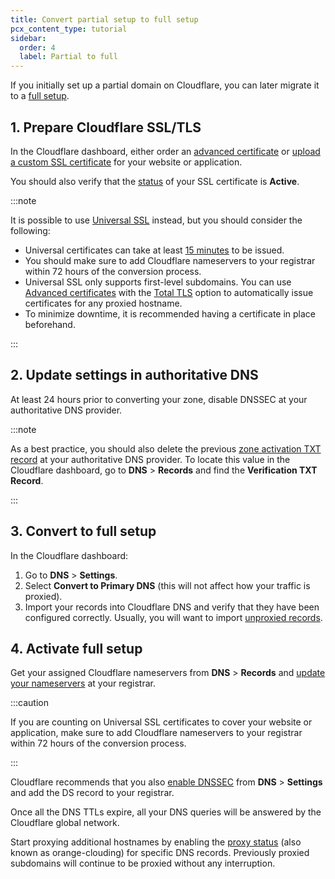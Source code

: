 ```yaml
---
title: Convert partial setup to full setup
pcx_content_type: tutorial
sidebar:
  order: 4
  label: Partial to full
---
```



If you initially set up a partial domain on Cloudflare, you can later migrate it to a [full setup](/dns/zone-setups/full-setup/).

<Render file="conversion-subdomain-setup-callout" />

## 1. Prepare Cloudflare SSL/TLS

In the Cloudflare dashboard, either order an [advanced certificate](/ssl/edge-certificates/advanced-certificate-manager/manage-certificates/) or [upload a custom SSL certificate](/ssl/edge-certificates/custom-certificates/uploading/) for your website or application.

You should also verify that the [status](/ssl/reference/certificate-statuses/) of your SSL certificate is **Active**.

:::note


It is possible to use [Universal SSL](/ssl/edge-certificates/universal-ssl/) instead, but you should consider the following:

* Universal certificates can take at least [15 minutes](/ssl/edge-certificates/universal-ssl/enable-universal-ssl/#full-dns-setup) to be issued.
* You should make sure to add Cloudflare nameservers to your registrar within 72 hours of the conversion process.
* Universal SSL only supports first-level subdomains. You can use [Advanced certificates](/ssl/edge-certificates/advanced-certificate-manager/) with the [Total TLS](/ssl/edge-certificates/additional-options/total-tls/) option to automatically issue certificates for any proxied hostname.
* To minimize downtime, it is recommended having a certificate in place beforehand.


:::

## 2. Update settings in authoritative DNS

At least 24 hours prior to converting your zone, disable DNSSEC at your authoritative DNS provider.

:::note


As a best practice, you should also delete the previous [zone activation TXT record](/dns/zone-setups/partial-setup/setup/#1-convert-your-zone-and-review-dns-records) at your authoritative DNS provider. To locate this value in the Cloudflare dashboard, go to **DNS** > **Records** and find the **Verification TXT Record**.


:::

## 3. Convert to full setup

In the Cloudflare dashboard:

1. Go to **DNS** > **Settings**.
2. Select **Convert to Primary DNS** (this will not affect how your traffic is proxied).
3. Import your records into Cloudflare DNS and verify that they have been configured correctly. Usually, you will want to import [unproxied records](/dns/proxy-status/).

## 4. Activate full setup

Get your assigned Cloudflare nameservers from **DNS** > **Records** and [update your nameservers](/dns/nameservers/update-nameservers/) at your registrar.

:::caution


If you are counting on Universal SSL certificates to cover your website or application, make sure to add Cloudflare nameservers to your registrar within 72 hours of the conversion process.


:::

Cloudflare recommends that you also [enable DNSSEC](/dns/dnssec/) from **DNS** > **Settings** and add the DS record to your registrar.

Once all the DNS TTLs expire, all your DNS queries will be answered by the Cloudflare global network.

Start proxying additional hostnames by enabling the [proxy status](/dns/proxy-status/) (also known as orange-clouding) for specific DNS records. Previously proxied subdomains will continue to be proxied without any interruption.
